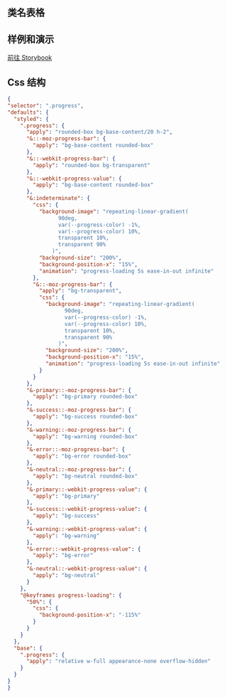 
## 类名表格

<CssTable name="progress" />

## 样例和演示

[前往 Storybook](https://story.ui.icebreaker.top/?path=/docs/data-display-progress--docs)

## Css 结构

```json
{
"selector": ".progress",
"defaults": {
  "styled": {
    ".progress": {
      "apply": "rounded-box bg-base-content/20 h-2",
      "&::-moz-progress-bar": {
        "apply": "bg-base-content rounded-box"
      },
      "&::-webkit-progress-bar": {
        "apply": "rounded-box bg-transparent"
      },
      "&::-webkit-progress-value": {
        "apply": "bg-base-content rounded-box"
      },
      "&:indeterminate": {
        "css": {
          "background-image": "repeating-linear-gradient(
                90deg,
                var(--progress-color) -1%,
                var(--progress-color) 10%,
                transparent 10%,
                transparent 90%
              )",
          "background-size": "200%",
          "background-position-x": "15%",
          "animation": "progress-loading 5s ease-in-out infinite"
        },
        "&::-moz-progress-bar": {
          "apply": "bg-transparent",
          "css": {
            "background-image": "repeating-linear-gradient(
                  90deg,
                  var(--progress-color) -1%,
                  var(--progress-color) 10%,
                  transparent 10%,
                  transparent 90%
                )",
            "background-size": "200%",
            "background-position-x": "15%",
            "animation": "progress-loading 5s ease-in-out infinite"
          }
        }
      },
      "&-primary::-moz-progress-bar": {
        "apply": "bg-primary rounded-box"
      },
      "&-success::-moz-progress-bar": {
        "apply": "bg-success rounded-box"
      },
      "&-warning::-moz-progress-bar": {
        "apply": "bg-warning rounded-box"
      },
      "&-error::-moz-progress-bar": {
        "apply": "bg-error rounded-box"
      },
      "&-neutral::-moz-progress-bar": {
        "apply": "bg-neutral rounded-box"
      },
      "&-primary::-webkit-progress-value": {
        "apply": "bg-primary"
      },
      "&-success::-webkit-progress-value": {
        "apply": "bg-success"
      },
      "&-warning::-webkit-progress-value": {
        "apply": "bg-warning"
      },
      "&-error::-webkit-progress-value": {
        "apply": "bg-error"
      },
      "&-neutral::-webkit-progress-value": {
        "apply": "bg-neutral"
      }
    },
    "@keyframes progress-loading": {
      "50%": {
        "css": {
          "background-position-x": "-115%"
        }
      }
    }
  },
  "base": {
    ".progress": {
      "apply": "relative w-full appearance-none overflow-hidden"
    }
  }
}
}
```